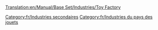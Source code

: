 [[Translation:en/Manual/Base Set/Industries/Toy Factory]]

{{fr/Industries|image=en/ToyFactory.png
|nom=Fabrique de jouets
|climats=[[fr/Manual/Climat#Pays des jouets|Pays des jouets]]
|accepte=[[fr/Manual/Base Set/Cargos/Plastique|Plastique]], [[fr/Manual/Base Set/Cargos/Batterie|Batterie]]
|produit=[[fr/Manual/Base Set/Cargos/Jouet|Jouet]]
|notes=Absent des autres [[fr/Manual/Climat|climats]].
}}
{{fr/Amorce}}

[[Category:fr/Industries secondaires]]
[[Category:fr/Industries du pays des jouets]]